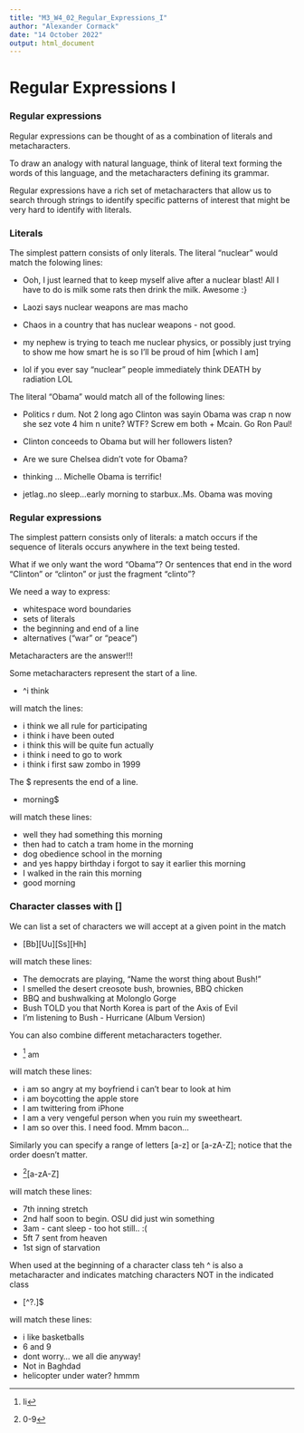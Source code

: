 ```yaml
---
title: "M3_W4_02_Regular_Expressions_I"
author: "Alexander Cormack"
date: "14 October 2022"
output: html_document
---
```


# Regular Expressions I

### Regular expressions

Regular expressions can be thought of as a combination of literals and metacharacters.

To draw an analogy with natural language, think of literal text forming the words of this language, and the metacharacters defining its grammar.

Regular expressions have a rich set of metacharacters that allow us to search through strings to identify specific patterns of interest that might be very hard to identify with literals.


### Literals

The simplest pattern consists of only literals. The literal "nuclear" would match the folowing lines:

- Ooh, I just learned that to keep myself alive after a nuclear blast! All I have to do is milk some rats then drink the milk. Awesome :}

- Laozi says nuclear weapons are mas macho

- Chaos in a country that has nuclear weapons - not good.

- my nephew is trying to teach me nuclear physics, or possibly just trying to show me how smart he is so I'll be proud of him [which I am]

- lol if you ever say "nuclear" people immediately think DEATH by radiation LOL


The literal "Obama" would match all of the following lines:

- Politics r dum. Not 2 long ago Clinton was sayin Obama was crap n now she sez vote 4 him n unite? WTF? Screw em both + Mcain. Go Ron Paul!

- Clinton conceeds to Obama but will her followers listen?

- Are we sure Chelsea didn't vote for Obama?

- thinking ... Michelle Obama is terrific!

- jetlag..no sleep...early morning to starbux..Ms. Obama was moving


### Regular expressions

The simplest pattern consists only of literals: a match occurs if the sequence of literals occurs anywhere in the text being tested.

What if we only want the word "Obama"? Or sentences that end in the word "Clinton" or "clinton" or just the fragment "clinto"?

We need a way to express:

- whitespace word boundaries
- sets of literals
- the beginning and end of a line
- alternatives ("war" or "peace")

Metacharacters are the answer!!!


Some metacharacters represent the start of a line.

- ^i think

will match the lines:

- i think we all rule for participating
- i think i have been outed
- i think this will be quite fun actually
- i think i need to go to work
- i think i first saw zombo in 1999


The $ represents the end of a line.

- morning$

will match these lines:

- well they had something this morning
- then had to catch a tram home in the morning
- dog obedience school in the morning
- and yes happy birthday i forgot to say it earlier this morning
- I walked in the rain this morning
- good morning


### Character classes with []

We can list a set of characters we will accept at a given point in the match

- [Bb][Uu][Ss][Hh]

will match these lines:

- The democrats are playing, "Name the worst thing about Bush!"
- I smelled the desert creosote bush, brownies, BBQ chicken
- BBQ and bushwalking at Molonglo Gorge
- Bush TOLD you that North Korea is part of the Axis of Evil
- I'm listening to Bush - Hurricane (Album Version)


You can also combine different metacharacters together.

- ^[Ii] am

will match these lines:

- i am so angry at my boyfriend i can't bear to look at him
- i am boycotting the apple store
- I am twittering from iPhone
- I am a very vengeful person when you ruin my sweetheart.
- I am so over this. I need food. Mmm bacon...


Similarly you can specify a range of letters [a-z] or [a-zA-Z]; notice that the order doesn't matter.

- ^[0-9][a-zA-Z]

will match these lines:

- 7th inning stretch
- 2nd half soon to begin. OSU did just win something
- 3am - cant sleep - too hot still.. :(
- 5ft 7 sent from heaven
- 1st sign of starvation

When used at the beginning of a character class teh ^ is also a metacharacter and indicates matching characters NOT in the indicated class

- [^?.]$

will match these lines:

- i like basketballs
- 6 and 9
- dont worry... we all die anyway!
- Not in Baghdad
- helicopter under water? hmmm